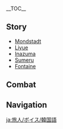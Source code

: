 {{CharacterTabs}}
{{LanguageTabs}}
__TOC__

==Story==
* [[/Mondstadt|Mondstadt]]
* [[/Liyue|Liyue]]
* [[/Inazuma|Inazuma]]
* [[/Sumeru|Sumeru]]
* [[/Fontaine|Fontaine]]

==Combat==
{{Tabber
|Aether|
{{VO/Combat
|character           = Aether
|language            = ko

|vo_01_00_title      = 원소전투 스킬 - {{Color|Anemo|바람 원소}}
|vo_01_00_subtitle   = Elemental Skill - {{Anemo}}
|vo_01_01_file       = VO KO Aether Elemental Skill 1 Anemo 01.ogg
|vo_01_01_tx         = …찻!
|vo_01_01_rm         = 
|vo_01_02_file       = VO KO Aether Elemental Skill 1 Anemo 02.ogg
|vo_01_02_tx         = …헛!
|vo_01_02_rm         = 
|vo_01_03_file       = VO KO Aether Elemental Skill 1 Anemo 03.ogg
|vo_01_03_tx         = 풍인…!
|vo_01_03_rm         = 

|vo_02_00_title      = 원소폭발 - {{Color|Anemo|바람 원소}}
|vo_02_00_subtitle   = Elemental Burst - {{Anemo}}
|vo_02_01_file       = VO KO Aether Elemental Burst Anemo 01.ogg
|vo_02_01_tx         = 하앗&mdash;
|vo_02_01_rm         = 
|vo_02_02_file       = VO KO Aether Elemental Burst Anemo 02.ogg
|vo_02_02_tx         = 사라져라
|vo_02_02_rm         = 
|vo_02_03_file       = VO KO Aether Elemental Burst Anemo 03.ogg
|vo_02_03_tx         = 바람과 함께 사라져라
|vo_02_03_rm         = 

|vo_03_00_title      = 원소전투 스킬 - {{Color|Geo|바위 원소}}
|vo_03_00_subtitle   = Elemental Skill - {{Geo}}
|vo_03_01_file       = VO KO Aether Elemental Skill 1 Geo 01.ogg
|vo_03_01_tx         = 헛!
|vo_03_01_rm         = 
|vo_03_02_file       = VO KO Aether Elemental Skill 1 Geo 02.ogg
|vo_03_02_tx         = 떨어져라!
|vo_03_02_rm         = 
|vo_03_03_file       = VO KO Aether Elemental Skill 1 Geo 03.ogg
|vo_03_03_tx         = 황성!
|vo_03_03_rm         = 

|vo_04_00_title      = 원소폭발 - {{Color|Geo|바위 원소}}
|vo_04_00_subtitle   = Elemental Burst - {{Geo}}
|vo_04_01_file       = VO KO Aether Elemental Burst Geo 01.ogg
|vo_04_01_tx         = 하앗&mdash;&mdash;！
|vo_04_01_rm         = 
|vo_04_02_file       = VO KO Aether Elemental Burst Geo 02.ogg
|vo_04_02_tx         = 전율하라!
|vo_04_02_rm         = 
|vo_04_03_file       = VO KO Aether Elemental Burst Geo 03.ogg
|vo_04_03_tx         = 먼지가 되어라
|vo_04_03_rm         = 

|vo_05_00_title      = 원소전투 스킬 - {{Color|Electro|번개 원소}}
|vo_05_00_subtitle   = Elemental Skill - {{Electro}}
|vo_05_01_file       = VO KO Aether Elemental Skill 1 Electro 01.ogg
|vo_05_01_tx         = 하!
|vo_05_01_rm         = 
|vo_05_02_file       = VO KO Aether Elemental Skill 1 Electro 02.ogg
|vo_05_02_tx         = 받아라!
|vo_05_02_rm         = 
|vo_05_03_file       = VO KO Aether Elemental Skill 1 Electro 03.ogg
|vo_05_03_tx         = 자줏빛 그림자!
|vo_05_03_rm         = 

|vo_06_00_title      = 원소폭발 - {{Color|Electro|번개 원소}}
|vo_06_00_subtitle   = Elemental Burst - {{Electro}}
|vo_06_01_file       = VO KO Aether Elemental Burst Electro 01.ogg
|vo_06_01_tx         = 핫&mdash;&mdash;!
|vo_06_01_rm         = 
|vo_06_02_file       = VO KO Aether Elemental Burst Electro 02.ogg
|vo_06_02_tx         = 울부짖어라!
|vo_06_02_rm         = 
|vo_06_03_file       = VO KO Aether Elemental Burst Electro 03.ogg
|vo_06_03_tx         = 하늘을 울리는 뇌음!
|vo_06_03_rm         = 

|vo_07_00_title      = 원소전투 스킬 - {{Color|Dendro|풀 원소}}
|vo_07_00_subtitle   = Elemental Skill - {{Dendro}}
|vo_07_01_file       = VO KO Aether Elemental Skill 1 Dendro 01.ogg
|vo_07_01_tx         = 하!
|vo_07_01_rm         = 
|vo_07_02_file       = VO KO Aether Elemental Skill 1 Dendro 02.ogg
|vo_07_02_tx         = 흩어져라!
|vo_07_02_rm         = 
|vo_07_03_file       = VO KO Aether Elemental Skill 1 Dendro 03.ogg
|vo_07_03_tx         = 만연!
|vo_07_03_rm         = 

|vo_08_00_title      = 원소폭발 - {{Color|Dendro|풀 원소}}
|vo_08_00_subtitle   = Elemental Burst - {{Dendro}}
|vo_08_01_file       = VO KO Aether Elemental Burst Dendro 01.ogg
|vo_08_01_tx         = 하!
|vo_08_01_rm         = 
|vo_08_02_file       = VO KO Aether Elemental Burst Dendro 02.ogg
|vo_08_02_tx         = 싹 틔워라!
|vo_08_02_rm         = 
|vo_08_03_file       = VO KO Aether Elemental Burst Dendro 03.ogg
|vo_08_03_tx         = 피어나는 꽃봉오리!
|vo_08_03_rm         = 

|vo_09_00_title      = 원소전투 스킬 - {{Color|Hydro|물 원소}}
|vo_09_00_subtitle   = Elemental Skill - {{Hydro}}
|vo_09_01_file       = VO KO Aether Elemental Skill 1 Hydro 01.ogg
|vo_09_01_tx         = 하!
|vo_09_01_rm         = 
|vo_09_02_file       = VO KO Aether Elemental Skill 1 Hydro 02.ogg
|vo_09_02_tx         = 가라!
|vo_09_02_rm         = 
|vo_09_03_file       = VO KO Aether Elemental Skill 1 Hydro 03.ogg
|vo_09_03_tx         = 소용돌이!
|vo_09_03_rm         = 

|vo_10_00_title      = 원소폭발 - {{Color|Hydro|물 원소}}
|vo_10_00_subtitle   = Elemental Burst - {{Hydro}}
|vo_10_01_file       = VO KO Aether Elemental Burst Hydro 01.ogg
|vo_10_01_tx         = 하!
|vo_10_01_rm         = 
|vo_10_02_file       = VO KO Aether Elemental Burst Hydro 02.ogg
|vo_10_02_tx         = 씻어낸다!
|vo_10_02_rm         = 
|vo_10_03_file       = VO KO Aether Elemental Burst Hydro 03.ogg
|vo_10_03_tx         = 휘몰아쳐라!
|vo_10_03_rm         = 

|vo_11_00_title      = 원소전투 스킬 - {{Color|Pyro|불 원소}}
|vo_11_00_subtitle   = Elemental Skill - {{Pyro}}
|vo_11_01_file       = VO KO Aether Elemental Skill 1 Pyro 01.ogg
|vo_11_01_tx         = 하!
|vo_11_01_rm         = 
|vo_11_02_file       = VO KO Aether Elemental Skill 1 Pyro 02.ogg
|vo_11_02_tx         = 타올라라!
|vo_11_02_rm         = 
|vo_11_03_file       = VO KO Aether Elemental Skill 1 Pyro 03.ogg
|vo_11_03_tx         = 빛나라!
|vo_11_03_rm         =
|vo_11_04_file       = VO KO Aether Elemental Skill 1 Pyro 04.ogg
|vo_11_04_tx         = 하앗ㅡ!
|vo_11_04_rm         = 
|vo_11_05_file       = VO KO Aether Elemental Skill 1 Pyro 05.ogg
|vo_11_05_tx         = 불꽃이여!
|vo_11_05_rm         = 
|vo_11_06_file       = VO KO Aether Elemental Skill 1 Pyro 06.ogg
|vo_11_06_tx         = 빛이여!
|vo_11_06_rm         = 

|vo_12_00_title      = 원소폭발 - {{Color|Pyro|불 원소}}
|vo_12_00_subtitle   = Elemental Burst - {{Pyro}}
|vo_12_01_file       = VO KO Aether Elemental Burst Pyro 01.ogg
|vo_12_01_tx         = 하!
|vo_12_01_rm         = 
|vo_12_02_file       = VO KO Aether Elemental Burst Pyro 02.ogg
|vo_12_02_tx         = 세상을 밝히리!
|vo_12_02_rm         = 
|vo_12_03_file       = VO KO Aether Elemental Burst Pyro 03.ogg
|vo_12_03_tx         = 찬란한불꽃!
|vo_12_03_rm         = 

<!--

|vo_13_00_title      = 원소전투 스킬 - {{Color|Cryo|얼음 원소}}
|vo_13_00_subtitle   = Elemental Skill - {{Cryo}}
|vo_13_01_file       = VO KO Aether Elemental Skill 1 Cryo 01.ogg
|vo_13_01_tx         = 
|vo_13_01_rm         = 
|vo_13_02_file       = VO KO Aether Elemental Skill 1 Cryo 02.ogg
|vo_13_02_tx         = 
|vo_13_02_rm         = 
|vo_13_03_file       = VO KO Aether Elemental Skill 1 Cryo 03.ogg
|vo_13_03_tx         = 
|vo_13_03_rm         = 
|vo_14_00_title      = 원소폭발 - {{Color|Cryo|얼음 원소}}
|vo_14_00_subtitle   = Elemental Burst - {{Cryo}}
|vo_14_01_file       = VO KO Aether Elemental Burst Cryo 01.ogg
|vo_14_01_tx         = 
|vo_14_01_rm         = 
|vo_14_02_file       = VO KO Aether Elemental Burst Cryo 02.ogg
|vo_14_02_tx         = 
|vo_14_02_rm         = 
|vo_14_03_file       = VO KO Aether Elemental Burst Cryo 03.ogg
|vo_14_03_tx         = 
|vo_14_03_rm         = 

-->

|vo_15_00_title      = 대시 시작
|vo_15_00_subtitle   = Sprint Start
|vo_15_01_tx         = {{A|VO KO Aether Sprint Start 01.ogg}} <!--
                    -->{{A|VO KO Aether Sprint Start 02.ogg}} <!--
                    -->{{A|VO KO Aether Sprint Start 03.ogg}}

|vo_16_00_title      = 대시 종료
|vo_16_00_subtitle   = Sprint End
|vo_16_01_tx         = N/A

|vo_17_00_title      = 바람의 날개 사용
|vo_17_00_subtitle   = Deploying Wind Glider
|vo_17_01_tx         = {{A|VO KO Aether Deploying Wind Glider 01.ogg}} <!--
                    -->{{A|VO KO Aether Deploying Wind Glider 02.ogg}} <!--
                    -->{{A|VO KO Aether Deploying Wind Glider 03.ogg}}

|vo_19_00_title      = 보물 상자 열기
|vo_19_00_subtitle   = Opening Treasure Chest
|vo_19_01_file       = VO_KO Aether Opening Treasure Chest 01.ogg
|vo_19_01_tx         = 이 세계도 나한테 응답하는 걸까?
|vo_19_01_rm         = 
|vo_19_02_file       = VO_KO Aether Opening Treasure Chest 02.ogg
|vo_19_02_tx         = 여행 중의 수확이네
|vo_19_02_rm         = 
|vo_19_03_file       = VO_KO Aether Opening Treasure Chest 03.ogg
|vo_19_03_tx         = 잘 보관해야지
|vo_19_03_rm         = 
|vo_20_00_title      = HP 부족
|vo_20_00_subtitle   = Low HP
|vo_20_01_tx         = N/A

|vo_21_00_title      = 아군 캐릭터 HP 부족
|vo_21_00_subtitle   = Ally at Low HP
|vo_21_01_file       = VO_KO Aether Ally at Low HP 01.ogg
|vo_21_01_tx         = 잠깐… 나한테 맡겨!
|vo_21_01_rm         = 
|vo_21_02_file       = VO_KO Aether Ally at Low HP 02.ogg
|vo_21_02_tx         = 조심해!
|vo_21_02_rm         = 
|vo_22_00_title      = 전투 불능
|vo_22_00_subtitle   = Fallen
|vo_22_01_file       = VO_KO Aether Fallen 01.ogg
|vo_22_01_tx         = 여긴… 종점이 아니야…
|vo_22_01_rm         = 
|vo_22_02_file       = VO_KO Aether Fallen 02.ogg
|vo_22_02_tx         = 세상이 날… 거부한 건가?
|vo_22_02_rm         = 
|vo_22_03_tx         = {{A|VO KO Aether Fallen 03.ogg}} <!--
                    -->{{A|VO KO Aether Fallen 04.ogg}} <!--
                    -->{{A|VO KO Aether Fallen 05.ogg}}

|vo_23_00_title      = 일반 피격
|vo_23_00_subtitle   = Light Hit Taken
|vo_23_01_tx         = {{A|VO KO Aether Light Hit Taken 01.ogg}} <!--
                    -->{{A|VO KO Aether Light Hit Taken 02.ogg}} <!--
                    -->{{A|VO KO Aether Light Hit Taken 03.ogg}} <!--
                    -->{{A|VO KO Aether Light Hit Taken 04.ogg}} <!--
                    -->{{A|VO KO Aether Light Hit Taken 05.ogg}} <!--
                    -->{{A|VO KO Aether Light Hit Taken 06.ogg}}

|vo_24_00_title      = 강공격 피격
|vo_24_00_subtitle   = Heavy Hit Taken
|vo_24_01_tx         = {{A|VO KO Aether Heavy Hit Taken 01.ogg}} <!--
                    -->{{A|VO KO Aether Heavy Hit Taken 02.ogg}} <!--
                    -->{{A|VO KO Aether Heavy Hit Taken 03.ogg}} <!--
                    -->{{A|VO KO Aether Heavy Hit Taken 04.ogg}} <!--
                    -->{{A|VO KO Aether Heavy Hit Taken 05.ogg}} <!--
                    -->{{A|VO KO Aether Heavy Hit Taken 06.ogg}}

|vo_25_00_title      = 파티 가입
|vo_25_00_subtitle   = Joining Party
|vo_25_01_file       = VO_KO Aether Joining Party 01.ogg
|vo_25_01_tx         = 이번엔 또 뭘 마주치게 될까?
|vo_25_01_rm         = 
|vo_25_02_file       = VO_KO Aether Joining Party 02.ogg
|vo_25_02_tx         = 이 세상은 풀리지 않는 미스테리로 가득 차 있어…
|vo_25_02_rm         = 
|vo_25_03_file       = VO_KO Aether Joining Party 03.ogg
|vo_25_03_tx         = 해야 할 일이 아직 많아
|vo_25_03_rm         = 
|vo_26_00_title      = 약공격
|vo_26_00_subtitle   = Character Idles / Note: Chat & Weather voice-over can also be heard as idles.
|vo_26_01_file       = VO_KO Aether Standby 02.ogg
|vo_26_01_tx         = N/A
|vo_26_01_actualtx   = 
|vo_26_01_rm         = 
|vo_27_01_title      = 대기 모드
|vo_27_01_subtitle   = Light Attack
|vo_27_01_tx         = {{A|VO KO Aether Light Attack 01.ogg}} <!--
                       -->{{A|VO KO Aether Light Attack 02.ogg}} <!--
                       -->{{A|VO KO Aether Light Attack 03.ogg}} <!--
                       -->{{A|VO KO Aether Light Attack 04.ogg}} <!--
                       -->{{A|VO KO Aether Light Attack 05.ogg}} <!--
                       -->{{A|VO KO Aether Light Attack 06.ogg}} <!--
                       -->{{A|VO KO Aether Light Attack 07.ogg}}

|vo_27_02_title      = 중공격
|vo_27_02_subtitle   = Mid Attack
|vo_27_02_tx         = {{A|VO KO Aether Mid Attack 01.ogg}} <!--
                       -->{{A|VO KO Aether Mid Attack 02.ogg}} <!--
                       -->{{A|VO KO Aether Mid Attack 03.ogg}}

|vo_27_03_title      = 강공격
|vo_27_03_subtitle   = Heavy Attack
|vo_27_03_tx         = {{A|VO KO Aether Heavy Attack 01.ogg}} <!--
                       -->{{A|VO KO Aether Heavy Attack 02.ogg}} <!--
                       -->{{A|VO KO Aether Heavy Attack 03.ogg}}

|vo_27_04_title      = 등반
|vo_27_04_subtitle   = Climbing
|vo_27_04_tx         = {{A|VO KO Aether Climbing 01.ogg}} <!--
                       -->{{A|VO KO Aether Climbing 02.ogg}} <!--
                       -->{{A|VO KO Aether Climbing 03.ogg}} <!--
                       -->{{A|VO KO Aether Climbing 04.ogg}} <!--
                       -->{{A|VO KO Aether Climbing 05.ogg}}

|vo_27_05_title      = 등반의 호흡
|vo_27_05_subtitle   = Climbing Breath
|vo_27_05_tx         = N/A

|vo_27_06_title      = 점프
|vo_27_06_subtitle   = Jumping
|vo_27_06_tx         = {{A|VO KO Aether Jumping 01.ogg}} <!--
                       -->{{A|VO KO Aether Jumping 02.ogg}} <!--
                       -->{{A|VO KO Aether Jumping 03.ogg}} <!--
                       -->{{A|VO KO Aether Jumping 04.ogg}} <!--
                       -->{{A|VO KO Aether Jumping 05.ogg}}

<!--
Copy paste the following line in any section that does not have any voice files, change the X for the section's title:
'''Traveler does not feature any X Voice-Overs'''
-->
}}
|Lumine|
{{VO/Combat2
|character           = Lumine
|language            = ko

|vo_01_00_title      = 원소전투 스킬 - {{Color|Anemo|바람 원소}}
|vo_01_00_subtitle   = Elemental Skill - {{Anemo}}
|vo_01_01_file       = VO KO Lumine Elemental Skill 1 Anemo 01.ogg
|vo_01_01_tx         = …헛!
|vo_01_01_rm         = 
|vo_01_02_file       = VO KO Lumine Elemental Skill 1 Anemo 02.ogg
|vo_01_02_tx         = …핫!
|vo_01_02_rm         = 
|vo_01_03_file       = VO KO Lumine Elemental Skill 1 Anemo 03.ogg
|vo_01_03_tx         = 풍인…!
|vo_01_03_rm         = 

|vo_02_00_title      = 원소전투 스킬 - {{Color|Anemo|바람 원소}}
|vo_02_00_subtitle   = Elemental Burst - {{Anemo}}
|vo_02_01_file       = VO KO Lumine Elemental Burst Anemo 01.ogg
|vo_02_01_tx         = 하앗&mdash;
|vo_02_01_rm         = 
|vo_02_02_file       = VO KO Lumine Elemental Burst Anemo 02.ogg
|vo_02_02_tx         = 사라져라
|vo_02_02_rm         = 
|vo_02_03_file       = VO KO Lumine Elemental Burst Anemo 03.ogg
|vo_02_03_tx         = 바람과 함께 사라져라
|vo_02_03_rm         = 

|vo_03_00_title      = 원소전투 스킬 - {{Color|Geo|바위 원소}}
|vo_03_00_subtitle   = Elemental Skill - {{Geo}}
|vo_03_01_file       = VO KO Lumine Elemental Skill 1 Geo 02.ogg
|vo_03_01_tx         = 헛!
|vo_03_01_rm         = 
|vo_03_02_file       = VO KO Lumine Elemental Skill 1 Geo 03.ogg
|vo_03_02_tx         = 떨어져라!
|vo_03_02_rm         = 
|vo_03_03_file       = VO KO Lumine Elemental Skill 1 Geo 01.ogg
|vo_03_03_tx         = 황성!
|vo_03_03_rm         = 

|vo_04_00_title      = 원소전투 스킬 - {{Color|Geo|바위 원소}}
|vo_04_00_subtitle   = Elemental Burst - {{Geo}}
|vo_04_01_file       = VO KO Lumine Elemental Burst Geo 01.ogg
|vo_04_01_tx         = 하앗&mdash;&mdash;！
|vo_04_01_rm         = 
|vo_04_02_file       = VO KO Lumine Elemental Burst Geo 02.ogg
|vo_04_02_tx         = 전율하라!
|vo_04_02_rm         = 
|vo_04_03_file       = VO KO Lumine Elemental Burst Geo 03.ogg
|vo_04_03_tx         = 먼지가 되어라
|vo_04_03_rm         = 

|vo_05_00_title      = 원소전투 스킬 - {{Color|Electro|번개 원소}}
|vo_05_00_subtitle   = Elemental Skill - {{Electro}}
|vo_05_01_file       = VO KO Lumine Elemental Skill 1 Electro 01.ogg
|vo_05_01_tx         = 하!
|vo_05_01_rm         = 
|vo_05_02_file       = VO KO Lumine Elemental Skill 1 Electro 02.ogg
|vo_05_02_tx         = 받아라!
|vo_05_02_rm         = 
|vo_05_03_file       = VO KO Lumine Elemental Skill 1 Electro 03.ogg
|vo_05_03_tx         = 자줏빛 그림자!
|vo_05_03_rm         = 

|vo_06_00_title      = 원소전투 스킬 - {{Color|Electro|번개 원소}}
|vo_06_00_subtitle   = Elemental Burst - {{Electro}}
|vo_06_01_file       = VO KO Lumine Elemental Burst Electro 01.ogg
|vo_06_01_tx         = 핫&mdash;&mdash;!
|vo_06_01_rm         = 
|vo_06_02_file       = VO KO Lumine Elemental Burst Electro 02.ogg
|vo_06_02_tx         = 울부짖어라!
|vo_06_02_rm         = 
|vo_06_03_file       = VO KO Lumine Elemental Burst Electro 03.ogg
|vo_06_03_tx         = 하늘을 울리는 뇌음!
|vo_06_03_rm         = 

|vo_07_00_title      = 원소전투 스킬 - {{Color|Dendro|풀 원소}}
|vo_07_00_subtitle   = Elemental Skill - {{Dendro}}
|vo_07_01_file       = VO KO Lumine Elemental Skill 1 Dendro 01.ogg
|vo_07_01_tx         = 하!
|vo_07_01_rm         = 
|vo_07_02_file       = VO KO Lumine Elemental Skill 1 Dendro 02.ogg
|vo_07_02_tx         = 흩어져라!
|vo_07_02_rm         = 
|vo_07_03_file       = VO KO Lumine Elemental Skill 1 Dendro 03.ogg
|vo_07_03_tx         = 만연!
|vo_07_03_rm         = 

|vo_08_00_title      = 원소폭발 - {{Color|Dendro|풀 원소}}
|vo_08_00_subtitle   = Elemental Burst - {{Dendro}}
|vo_08_01_file       = VO KO Lumine Elemental Burst Dendro 01.ogg
|vo_08_01_tx         = 하!
|vo_08_01_rm         = 
|vo_08_02_file       = VO KO Lumine Elemental Burst Dendro 02.ogg
|vo_08_02_tx         = 싹 틔워라!
|vo_08_02_rm         = 
|vo_08_03_file       = VO KO Lumine Elemental Burst Dendro 03.ogg
|vo_08_03_tx         = 피어나는 꽃봉오리!
|vo_08_03_rm         = 

|vo_09_00_title      = 원소전투 스킬 - {{Color|Hydro|물 원소}}
|vo_09_00_subtitle   = Elemental Skill - {{Hydro}}
|vo_09_01_file       = VO KO Lumine Elemental Skill 1 Hydro 01.ogg
|vo_09_01_tx         = 하!
|vo_09_01_rm         = 
|vo_09_02_file       = VO KO Lumine Elemental Skill 1 Hydro 02.ogg
|vo_09_02_tx         = 가라!
|vo_09_02_rm         = 
|vo_09_03_file       = VO KO Lumine Elemental Skill 1 Hydro 03.ogg
|vo_09_03_tx         = 소용돌이!
|vo_09_03_rm         = 

|vo_10_00_title      = 원소폭발 - {{Color|Hydro|물 원소}}
|vo_10_00_subtitle   = Elemental Burst - {{Hydro}}
|vo_10_01_file       = VO KO Lumine Elemental Burst Hydro 01.ogg
|vo_10_01_tx         = 하!
|vo_10_01_rm         = 
|vo_10_02_file       = VO KO Lumine Elemental Burst Hydro 02.ogg
|vo_10_02_tx         = 씻어낸다!
|vo_10_02_rm         = 
|vo_10_03_file       = VO KO Lumine Elemental Burst Hydro 03.ogg
|vo_10_03_tx         = 휘몰아쳐라!
|vo_10_03_rm         = 

|vo_11_00_title      = 원소전투 스킬 - {{Color|Pyro|불 원소}}
|vo_11_00_subtitle   = Elemental Skill - {{Pyro}}
|vo_11_01_file       = VO KO Lumine Elemental Skill 1 Pyro 01.ogg
|vo_11_01_tx         = 하!
|vo_11_01_rm         = 
|vo_11_02_file       = VO KO Lumine Elemental Skill 1 Pyro 02.ogg
|vo_11_02_tx         = 타올라라!
|vo_11_02_rm         = 
|vo_11_03_file       = VO KO Lumine Elemental Skill 1 Pyro 03.ogg
|vo_11_03_tx         = 빛나라!
|vo_11_03_rm         =
|vo_11_04_file       = VO KO Lumine Elemental Skill 1 Pyro 04.ogg
|vo_11_04_tx         = 하앗ㅡ!
|vo_11_04_rm         = 
|vo_11_05_file       = VO KO Lumine Elemental Skill 1 Pyro 05.ogg
|vo_11_05_tx         = 불꽃이여!
|vo_11_05_rm         = 
|vo_11_06_file       = VO KO Lumine Elemental Skill 1 Pyro 06.ogg
|vo_11_06_tx         = 빛이여!
|vo_11_06_rm         = 

|vo_12_00_title      = 원소폭발 - {{Color|Pyro|불 원소}}
|vo_12_00_subtitle   = Elemental Burst - {{Pyro}}
|vo_12_01_file       = VO KO Lumine Elemental Burst Pyro 01.ogg
|vo_12_01_tx         = 하!
|vo_12_01_rm         = 
|vo_12_02_file       = VO KO Lumine Elemental Burst Pyro 02.ogg
|vo_12_02_tx         = 세상을 밝히리!
|vo_12_02_rm         = 
|vo_12_03_file       = VO KO Lumine Elemental Burst Pyro 03.ogg
|vo_12_03_tx         = 찬란한불꽃!
|vo_12_03_rm         =

<!--

|vo_13_00_title      = 원소전투 스킬 - {{Color|Cryo|얼음 원소}}
|vo_13_00_subtitle   = Elemental Skill - {{Cryo}}
|vo_13_01_file       = VO KO Lumine Elemental Skill 1 Cryo 01.ogg
|vo_13_01_tx         = 
|vo_13_01_rm         = 
|vo_13_02_file       = VO KO Lumine Elemental Skill 1 Cryo 02.ogg
|vo_13_02_tx         = 
|vo_13_02_rm         = 
|vo_13_03_file       = VO KO Lumine Elemental Skill 1 Cryo 03.ogg
|vo_13_03_tx         = 
|vo_13_03_rm         = 

|vo_14_00_title      = 원소폭발 - {{Color|Cryo|얼음 원소}}
|vo_14_00_subtitle   = Elemental Burst - {{Cryo}}
|vo_14_01_file       = VO KO Lumine Elemental Burst Cryo 01.ogg
|vo_14_01_tx         = 
|vo_14_01_rm         = 
|vo_14_02_file       = VO KO Lumine Elemental Burst Cryo 02.ogg
|vo_14_02_tx         = 
|vo_14_02_rm         = 
|vo_14_03_file       = VO KO Lumine Elemental Burst Cryo 03.ogg
|vo_14_03_tx         = 
|vo_14_03_rm         = 

-->

|vo_15_00_title      = 대시 시작
|vo_15_00_subtitle   = Sprint Start
|vo_15_01_tx         = {{A|VO KO Lumine Sprint Start 01.ogg}} <!--
                       -->{{A|VO KO Lumine Sprint Start 02.ogg}} <!--
                       -->{{A|VO KO Lumine Sprint Start 03.ogg}}

|vo_16_00_title      = 대시 종료
|vo_16_00_subtitle   = Sprint End
|vo_16_01_tx         = N/A

|vo_17_00_title      = 바람의 날개 사용
|vo_17_00_subtitle   = Deploying Wind Glider
|vo_17_01_tx         = {{A|VO KO Lumine Deploying Wind Glider 01.ogg}} <!--
                       -->{{A|VO KO Lumine Deploying Wind Glider 02.ogg}} <!--
                       -->{{A|VO KO Lumine Deploying Wind Glider 03.ogg}}

|vo_19_00_title      = 보물 상자 열기
|vo_19_00_subtitle   = Opening Treasure Chest
|vo_19_01_file       = VO_KO Lumine Opening Treasure Chest 01.ogg
|vo_19_01_tx         = 이 세계도 나한테 응답하는 걸까?
|vo_19_01_rm         = 
|vo_19_02_file       = VO_KO Lumine Opening Treasure Chest 02.ogg
|vo_19_02_tx         = 여행 중의 수확이네
|vo_19_02_rm         = 
|vo_19_03_file       = VO_KO Lumine Opening Treasure Chest 03.ogg
|vo_19_03_tx         = 잘 보관해야지
|vo_19_03_rm         = 
|vo_20_00_title      = HP 부족
|vo_20_00_subtitle   = Low HP
|vo_20_01_tx         = N/A

|vo_21_00_title      = 아군 캐릭터 HP 부족
|vo_21_00_subtitle   = Ally at Low HP
|vo_21_01_file       = VO_KO Lumine Ally at Low HP 01.ogg
|vo_21_01_tx         = 잠깐… 나에게 맡겨!
|vo_21_01_rm         = 
|vo_21_02_file       = VO_KO Lumine Ally at Low HP 02.ogg
|vo_21_02_tx         = 조심해!
|vo_21_02_rm         = 
|vo_22_00_title      = 전투 불능
|vo_22_00_subtitle   = Fallen
|vo_22_01_file       = VO_KO Lumine Fallen 01.ogg
|vo_22_01_tx         = 여긴… 종점이 아니야…
|vo_22_01_rm         = 
|vo_22_02_file       = VO_KO Lumine Fallen 02.ogg
|vo_22_02_tx         = 세상이 날… 거부한 건가?
|vo_22_02_rm         = 
|vo_22_03_tx         = {{A|VO KO Lumine Fallen 03.ogg}} <!--
                       -->{{A|VO KO Lumine Fallen 04.ogg}} <!--
                       -->{{A|VO KO Lumine Fallen 05.ogg}}

|vo_23_00_title      = 일반 피격
|vo_23_00_subtitle   = Light Hit Taken
|vo_23_01_tx         = {{A|VO KO Lumine Light Hit Taken 01.ogg}} <!--
                       -->{{A|VO KO Lumine Light Hit Taken 02.ogg}} <!--
                       -->{{A|VO KO Lumine Light Hit Taken 03.ogg}} <!--
                       -->{{A|VO KO Lumine Light Hit Taken 04.ogg}} <!--
                       -->{{A|VO KO Lumine Light Hit Taken 05.ogg}} <!--
                       -->{{A|VO KO Lumine Light Hit Taken 06.ogg}}

|vo_24_00_title      = 강공격 피격
|vo_24_00_subtitle   = Heavy Hit Taken
|vo_24_01_tx         = {{A|VO KO Lumine Heavy Hit Taken 01.ogg}} <!--
                       -->{{A|VO KO Lumine Heavy Hit Taken 02.ogg}} <!--
                       -->{{A|VO KO Lumine Heavy Hit Taken 03.ogg}} <!--
                       -->{{A|VO KO Lumine Heavy Hit Taken 04.ogg}} <!--
                       -->{{A|VO KO Lumine Heavy Hit Taken 05.ogg}} <!--
                       -->{{A|VO KO Lumine Heavy Hit Taken 06.ogg}}

|vo_25_00_title      = 파티 가입
|vo_25_00_subtitle   = Joining Party
|vo_25_01_file       = VO_KO Lumine Joining Party 01.ogg
|vo_25_01_tx         = 이번엔 또 뭘 마주치게 될까?
|vo_25_01_rm         = 
|vo_25_02_file       = VO_KO Lumine Joining Party 02.ogg
|vo_25_02_tx         = 이 세상은 풀리지 않는 미스테리로 가득 차 있어…
|vo_25_02_rm         = 
|vo_25_03_file       = VO_KO Lumine Joining Party 03.ogg
|vo_25_03_tx         = 해야 할 일이 아직 많아
|vo_25_03_rm         = 
|vo_26_00_title      = 약공격
|vo_26_00_subtitle   = Character Idles / Note: Chat & Weather voice-over can also be heard as idles.
|vo_26_01_file       = VO_KO Lumine Standby 02.ogg
|vo_26_01_tx         = N/P
|vo_26_01_actualtx   = 
|vo_26_01_rm         = 
|vo_27_01_title      = 대기 모드
|vo_27_01_subtitle   = Light Attack
|vo_27_01_tx         = {{A|VO KO Lumine Light Attack 01.ogg}} <!--
                       -->{{A|VO KO Lumine Light Attack 02.ogg}} <!--
                       -->{{A|VO KO Lumine Light Attack 03.ogg}} <!--
                       -->{{A|VO KO Lumine Light Attack 04.ogg}} <!--
                       -->{{A|VO KO Lumine Light Attack 05.ogg}} <!--
                       -->{{A|VO KO Lumine Light Attack 06.ogg}} <!--
                       -->{{A|VO KO Lumine Light Attack 07.ogg}}

|vo_27_02_title      = 중공격
|vo_27_02_subtitle   = Mid Attack
|vo_27_02_tx         = {{A|VO KO Lumine Mid Attack 01.ogg}} <!--
                       -->{{A|VO KO Lumine Mid Attack 02.ogg}} <!--
                       -->{{A|VO KO Lumine Mid Attack 03.ogg}}

|vo_27_03_title      = 강공격
|vo_27_03_subtitle   = Heavy Attack
|vo_27_03_tx         = {{A|VO KO Lumine Heavy Attack 01.ogg}} <!--
                       -->{{A|VO KO Lumine Heavy Attack 02.ogg}} <!--
                       -->{{A|VO KO Lumine Heavy Attack 03.ogg}}

|vo_27_04_title      = 등반
|vo_27_04_subtitle   = Climbing
|vo_27_04_tx         = {{A|VO KO Lumine Climbing 01.ogg}} <!--
                       -->{{A|VO KO Lumine Climbing 02.ogg}} <!--
                       -->{{A|VO KO Lumine Climbing 03.ogg}} <!--
                       -->{{A|VO KO Lumine Climbing 04.ogg}} <!--
                       -->{{A|VO KO Lumine Climbing 05.ogg}}

|vo_27_05_title      = 등반의 호흡
|vo_27_05_subtitle   = Climbing Breath
|vo_27_05_tx         = N/A

|vo_27_06_title      = 점프
|vo_27_06_subtitle   = Jumping
|vo_27_06_tx         = {{A|VO KO Lumine Jumping 01.ogg}} <!--
                       -->{{A|VO KO Lumine Jumping 02.ogg}} <!--
                       -->{{A|VO KO Lumine Jumping 03.ogg}} <!--
                       -->{{A|VO KO Lumine Jumping 04.ogg}} <!--
                       -->{{A|VO KO Lumine Jumping 05.ogg}}

}}
}}

==Navigation==
{{Character Navbox|VO-KO}}

[[ja:旅人/ボイス/韓国語]]